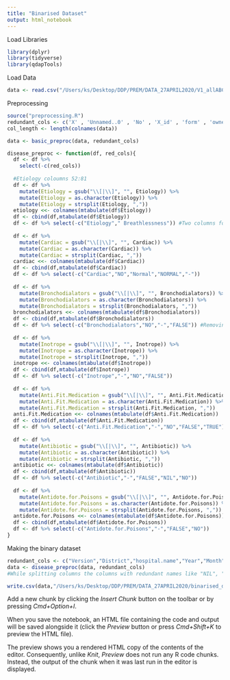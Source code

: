 ```yaml
---
title: "Binarised Dataset"
output: html_notebook
---
```


Load Libraries
```r
library(dplyr)
library(tidyverse)
library(qdapTools)
```

Load Data
```r
data <- read.csv("/Users/ks/Desktop/DDP/PREM/DATA_27APRIL2020/V1_allABCDDF.csv",header=T, na.strings=c("","[]","NA"))
```

Preprocessing
```r
source("preprocessing.R")
redundant_cols <- c('X' , 'Unnamed..0' , 'No' , 'X_id' , 'form' , 'owner' , 'Type', 'createdOn', 'Patient.ID' , 'Patient.name', 'Unnamed..71')
col_length <- length(colnames(data))

data <- basic_preproc(data, redundant_cols)
```

```r
disease_preproc <- function(df, red_cols){
  df <- df %>%
    select(-c(red_cols))
  
  #Etiology coloumns 52:81
  df <- df %>%
    mutate(Etiology = gsub("\\[|\\]", "", Etiology)) %>%
    mutate(Etiology = as.character(Etiology)) %>%
    mutate(Etiology = strsplit(Etiology, ","))
  etiology <<- colnames(mtabulate(df$Etiology))
  df <- cbind(df,mtabulate(df$Etiology))
  df <- df %>% select(-c("Etiology"," Breathlessness")) #Two columns formed with a space in between, hence remove it.
  
  df <- df %>%
    mutate(Cardiac = gsub("\\[|\\]", "", Cardiac)) %>%
    mutate(Cardiac = as.character(Cardiac)) %>%
    mutate(Cardiac = strsplit(Cardiac, ","))
  cardiac <<- colnames(mtabulate(df$Cardiac))
  df <- cbind(df,mtabulate(df$Cardiac))
  df <- df %>% select(-c("Cardiac","NO","Normal","NORMAL","-"))
  
  df <- df %>%
    mutate(Bronchodialators = gsub("\\[|\\]", "", Bronchodialators)) %>%
    mutate(Bronchodialators = as.character(Bronchodialators)) %>%
    mutate(Bronchodialators = strsplit(Bronchodialators, ","))
  bronchodialators <<- colnames(mtabulate(df$Bronchodialators))
  df <- cbind(df,mtabulate(df$Bronchodialators))
  df <- df %>% select(-c("Bronchodialators","NO","-","FALSE")) #Removin unecessary columns
  
  df <- df %>%
    mutate(Inotrope = gsub("\\[|\\]", "", Inotrope)) %>%
    mutate(Inotrope = as.character(Inotrope)) %>%
    mutate(Inotrope = strsplit(Inotrope, ","))
  inotrope <<- colnames(mtabulate(df$Inotrope))
  df <- cbind(df,mtabulate(df$Inotrope))
  df <- df %>% select(-c("Inotrope","-","NO","FALSE"))
  
  df <- df %>%
    mutate(Anti.Fit.Medication = gsub("\\[|\\]", "", Anti.Fit.Medication)) %>%
    mutate(Anti.Fit.Medication = as.character(Anti.Fit.Medication)) %>%
    mutate(Anti.Fit.Medication = strsplit(Anti.Fit.Medication, ","))
  anti.Fit.Medication <<- colnames(mtabulate(df$Anti.Fit.Medication))
  df <- cbind(df,mtabulate(df$Anti.Fit.Medication))
  df <- df %>% select(-c("Anti.Fit.Medication","-","NO","FALSE","TRUE")) 
  
  df <- df %>%
    mutate(Antibiotic = gsub("\\[|\\]", "", Antibiotic)) %>%
    mutate(Antibiotic = as.character(Antibiotic)) %>%
    mutate(Antibiotic = strsplit(Antibiotic, ","))
  antibiotic <<- colnames(mtabulate(df$Antibiotic))
  df <- cbind(df,mtabulate(df$Antibiotic))
  df <- df %>% select(-c("Antibiotic","-","FALSE","NIL","NO"))
  
  df <- df %>%
    mutate(Antidote.for.Poisons = gsub("\\[|\\]", "", Antidote.for.Poisons)) %>%
    mutate(Antidote.for.Poisons = as.character(Antidote.for.Poisons)) %>%
    mutate(Antidote.for.Poisons = strsplit(Antidote.for.Poisons, ","))
  antidote.for.Poisons <<- colnames(mtabulate(df$Antidote.for.Poisons))
  df <- cbind(df,mtabulate(df$Antidote.for.Poisons))
  df <- df %>% select(-c("Antidote.for.Poisons","-","FALSE","NO"))
}

```

Making the binary dataset
```r
redundant_cols <- c("Version","District","hospital.name","Year","Month","Date","Referred.Out.Institute.Name","Reason.For.Referal","Time.of.Arrival","Time.of.first.treatment","Time.of.transfer")
data <- disease_preproc(data, redundant_cols)
#While splitting columns the columns with redundant names like "NIL", "NO","FALSE" manually. Check the preprocessing file with disease_preproc function
```


```r
write.csv(data,"/Users/ks/Desktop/DDP/PREM/DATA_27APRIL2020/binarised_data_disease.csv")
```

Add a new chunk by clicking the *Insert Chunk* button on the toolbar or by pressing *Cmd+Option+I*.

When you save the notebook, an HTML file containing the code and output will be saved alongside it (click the *Preview* button or press *Cmd+Shift+K* to preview the HTML file). 

The preview shows you a rendered HTML copy of the contents of the editor. Consequently, unlike *Knit*, *Preview* does not run any R code chunks. Instead, the output of the chunk when it was last run in the editor is displayed.

